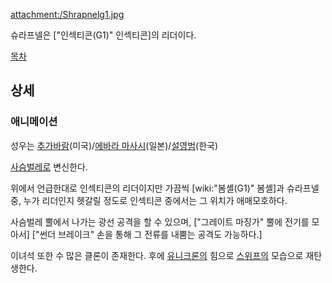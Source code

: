 attachment:/Shrapnelg1.jpg

슈라프넬은 ["인섹티콘(G1)" 인섹티콘]의 리더이다.

[[목차]]

== 상세 ==
=== 애니메이션 ===
성우는 [[추가바람]](미국)/[[에바라 마사시]](일본)/[[설영범]](한국)

[[사슴벌레]]로 변신한다. 

위에서 언급한대로 인섹티콘의 리더이지만 가끔씩 [wiki:"봄셸(G1)" 봄셸]과 슈라프넬 중, 누가 리더인지 헷갈릴 정도로 인섹티콘 중에서는 그 위치가 애매모호하다.

사슴벌레 뿔에서 나가는 광선 공격을 할 수 있으며, ["그레이트 마징가" 뿔에 전기를 모아서] ["썬더 브레이크" 손을 통해 그 전류를 내뿜는 공격도 가능하다.]

이녀석 또한 수 많은 클론이 존재한다. 후에 [[유니크론]]의 힘으로 [[스위프]]의 모습으로 재탄생한다.

